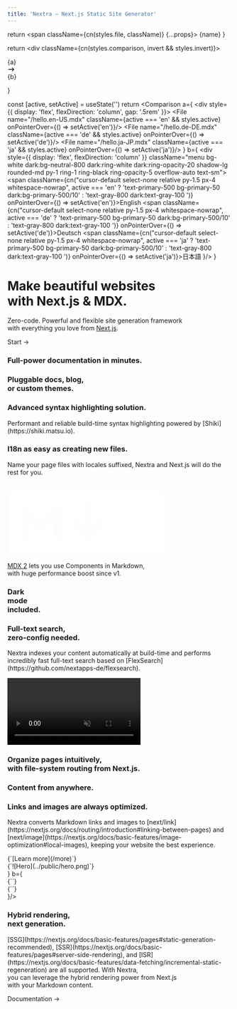 ```yaml
---
title: 'Nextra – Next.js Static Site Generator'
---
```





  return <span className={cn(styles.file, className)} {...props}>
    {name}
  </span>
}

  return <div className={cn(styles.comparison, invert && styles.invert)}>
    <div>{a}</div>
    <svg xmlns="http://www.w3.org/2000/svg" width="1.2em" viewBox="0 0 20 20" fill="currentColor">
      <path fillRule="evenodd" d="M12.293 5.293a1 1 0 011.414 0l4 4a1 1 0 010 1.414l-4 4a1 1 0 01-1.414-1.414L14.586 11H3a1 1 0 110-2h11.586l-2.293-2.293a1 1 0 010-1.414z" clipRule="evenodd" />
    </svg>
    <div>{b}</div>
  </div>
}

  const [active, setActive] = useState('')
  return <Comparison a={
    <div style={{ display: 'flex', flexDirection: 'column', gap: '.5rem' }}>
      <File name="/hello.en-US.mdx" className={active === 'en' && styles.active} onPointerOver={() => setActive('en')}/>
      <File name="/hello.de-DE.mdx" className={active === 'de' && styles.active} onPointerOver={() => setActive('de')}/>
      <File name="/hello.ja-JP.mdx" className={active === 'ja' && styles.active} onPointerOver={() => setActive('ja')}/>
    </div>
  } b={
    <div
      style={{ display: 'flex', flexDirection: 'column' }}
      className="menu bg-white dark:bg-neutral-800 dark:ring-white dark:ring-opacity-20 shadow-lg rounded-md py-1 ring-1 ring-black ring-opacity-5 overflow-auto text-sm">
      <span className={cn("cursor-default select-none relative py-1.5 px-4 whitespace-nowrap", active === 'en' ? 'text-primary-500 bg-primary-50 dark:bg-primary-500/10' : 'text-gray-800 dark:text-gray-100 ')} onPointerOver={() => setActive('en')}>English</span>
      <span className={cn("cursor-default select-none relative py-1.5 px-4 whitespace-nowrap", active === 'de' ? 'text-primary-500 bg-primary-50 dark:bg-primary-500/10' : 'text-gray-800 dark:text-gray-100 ')} onPointerOver={() => setActive('de')}>Deutsch</span>
      <span className={cn("cursor-default select-none relative py-1.5 px-4 whitespace-nowrap", active === 'ja' ? 'text-primary-500 bg-primary-50 dark:bg-primary-500/10' : 'text-gray-800 dark:text-gray-100 ')} onPointerOver={() => setActive('ja')}>日本語</span>
    </div>
  }/>
}

<div className="home-content">
  <div className="content-container">
    <h1 className="headline">Make beautiful websites <br/>with Next.js & MDX.</h1>
    <p className="subtitle">Zero-code. Powerful and flexible site generation framework <br/>with everything you love from <a className="nextjs-link" href="https://nextjs.org" target="_blank">Next.js</a>.</p>
    <p className="subtitle"><Link href="/docs"><a>Start →</a></Link></p>
  </div>

  <style jsx>{`
    .content-container {
      max-width: 90rem;
      padding-left: max(env(safe-area-inset-left),1.5rem);
      padding-right: max(env(safe-area-inset-right),1.5rem);
      margin: 0 auto;
    }
    .features-container {
      margin: 4rem 0;
      padding: 4rem 0;
      background-color: #f3f4f6;
    }
    :global(.dark) .features-container {
      background-color: #000;
    }
  `}</style>

  <style jsx>{`
    .headline {
      font-size: min(70px, max(8vw, 40px));
      font-weight: 700;
      font-feature-settings: initial;
      letter-spacing: -.12rem;
      margin-left: -0.2rem;
      margin-top: 3.4rem;
      line-height: 1.2;
    }
    .subtitle {
      font-size: 1.3rem;
      font-feature-settings: initial;
      line-height: 1.6;
    }
    .nextjs-link {
      color: currentColor;
      text-decoration: none;
      font-weight: 600;
    }
    :global(#docs-card) {
      background-image: url(/assets/card-1.png);
    }
    :global(.dark #docs-card) {
      background-image: url(/assets/card-1.dark.png);
    }
    :global(#highlighting-card) {
      background-image: linear-gradient(to top, transparent, #fff 50%), url(/assets/syntax-highlighting.svg);
    }
    :global(.dark #highlighting-card) {
      background-image: linear-gradient(to top, transparent, #202020 50%), url(/assets/syntax-highlighting.svg);
    }
  `}</style>

  <div className="features-container">
    <div className="content-container">
      <Features>
        <Feature large centered id="docs-card" style={{
          color: '#fff',
          textShadow: '0 0 1rem rgba(0,0,0,0.2)',
          aspectRatio: '135/86',
          backgroundSize: 'cover',
        }}>
          <h3>Full-power documentation in minutes.</h3>
        </Feature>
        <Feature centered lightOnly style={{ minHeight: 450 }}>
          <h3>Pluggable docs, blog, <br/>or custom themes.</h3>
          <ThemesAnimation style={{
            position: 'absolute',
            left: 0,
            bottom: 0,
            width: '100%',
          }}/>
        </Feature>
        <Feature id="highlighting-card" style={{
          aspectRatio: '4/3',
          backgroundRepeat: 'no-repeat',
          backgroundSize: 634,
          backgroundPosition: '-6px calc(100% + 4px)',
        }}>
          <h3>Advanced syntax highlighting solution.</h3>
          <p>Performant and reliable build-time syntax highlighting powered by [Shiki](https://shiki.matsu.io).</p>
        </Feature>
        <Feature>
          <h3>I18n as easy as creating new files.</h3>
          <p>Name your page files with locales suffixed, Nextra and Next.js will do the rest for you.</p>
          <br/>
          <I18n/>
        </Feature>
        <Feature centered style={{
          display: 'flex',
          flexDirection: 'column',
          alignItems: 'center',
          justifyContent: 'center',
          backgroundImage: 'url(/assets/gradient-bg.jpeg)',
          backgroundSize: 'cover',
          backgroundPosition: 'center',
          color: '#fff'
        }}>
          <svg width="70%" viewBox="0 0 69 29" fill="none" xmlns="http://www.w3.org/2000/svg">
            <path fillRule="evenodd" clipRule="evenodd" d="M66.375 0.375H2.625C1.38236 0.375 0.375 1.38236 0.375 2.625V25.875C0.375 27.1176 1.38236 28.125 2.625 28.125H66.375C67.6176 28.125 68.625 27.1176 68.625 25.875V2.625C68.625 1.38236 67.6176 0.375 66.375 0.375ZM23.625 5.75368V9.375V21.875H20.625V12.9963L16.1857 17.4357L15.125 18.4963L14.0643 17.4357L9.75 13.1213V22H6.75V9.5V5.87868L9.31066 8.43934L15.125 14.2537L21.0643 8.31434L23.625 5.75368ZM29.5607 12.5643L33.75 16.7537V5.375H36.75V16.7537L40.9393 12.5643L43.0607 14.6857L36.3107 21.4357L35.25 22.4963L34.1893 21.4357L27.4393 14.6857L29.5607 12.5643ZM62.3105 19.5592L56.1228 13.3736L62.4357 7.06066L60.3143 4.93934L54.0011 11.2526L47.6855 4.93916L45.5645 7.06084L51.8798 13.3739L45.6893 19.5643L47.8107 21.6857L54.0014 15.4949L60.1895 21.6808L62.3105 19.5592Z" fill="#fff"/>
          </svg>
          <p><a href="https://mdxjs.com/blog/v2" target="_blank" style={{ color: 'currentColor' }}>MDX 2</a> lets you use Components in Markdown, <br/>with huge performance boost since v1.</p>
        </Feature>
        <Feature centered style={{
          display: 'flex',
          alignItems: 'center',
          justifyContent: 'center',
          background: 'radial-gradient(#4b4b4b 1px, transparent 0px), radial-gradient(#4b4b4b 1px, transparent 0px), #000',
          backgroundSize: '40px 40px, 40px 40px',
          backgroundPosition: '20px 20px, 0 0',
          boxShadow: '0 0 40px inset #000',
          border: '1px solid #2a2a2a'
        }}>
          <h3 style={{
            color: '#fff',
            fontSize: 46
          }}>Dark <br/>mode <br/>included.</h3>
        </Feature>
        <Feature large lightOnly style={{
          display: 'flex',
          aspectRatio: '8/3',
          flexDirection: 'column',
          justifyContent: 'center'
        }}>
          <h3>Full-text search, <br/>zero-config needed.</h3>
          <p style={{ maxWidth: 320 }}>Nextra indexes your content automatically at build-time and performs incredibly fast full-text search based on [FlexSearch](https://github.com/nextapps-de/flexsearch).</p>
          <video autoPlay="autoplay" loop muted playsInline style={{
            position: 'absolute',
            right: 0,
            top: 24,
            height: 430,
            pointerEvents: 'none',
          }}>
            <source src="/assets/search.mp4" type="video/mp4"/>
          </video>
        </Feature>
        <Feature large centered style={{
          color: 'white',
          backgroundImage: 'url(/assets/routing.png), url(/assets/gradient-bg.jpeg)',
          backgroundSize: '1068px, 180%',
          backgroundPosition: 'center 110px, top',
          backgroundRepeat: 'no-repeat',
          aspectRatio: '1.5',
        }}>
          <h3>Organize pages intuitively, <br/>with file-system routing from Next.js.</h3>
        </Feature>
        <Feature>
          <h3>Content from anywhere.</h3>
        </Feature>
        <Feature>
          <h3>Links and images are always <span style={{ fontWeight: 300 }}>optimized</span>.</h3>
          <p>Nextra converts Markdown links and images to [next/link](https://nextjs.org/docs/routing/introduction#linking-between-pages) and [next/image](https://nextjs.org/docs/basic-features/image-optimization#local-images), keeping your website the best experience.</p>
          <Comparison invert a={
            <div style={{ fontSize: '.9rem', lineHeight: 2 }}>
              <span>{`[Learn more](/more)`}</span>
              <br/>
              <span>{`![Hero](../public/hero.png)`}</span>
            </div>
          } b={
            <div style={{ fontSize: '.9rem', lineHeight: 2 }}>
              <span>{`<Link .../>`}</span>
              <br/>
              <span>{`<Image .../>`}</span>
            </div>
          }/>
        </Feature>
        <Feature large>
          <h3>Hybrid rendering, <br/>next generation.</h3>
          <p>[SSG](https://nextjs.org/docs/basic-features/pages#static-generation-recommended), [SSR](https://nextjs.org/docs/basic-features/pages#server-side-rendering), and [ISR](https://nextjs.org/docs/basic-features/data-fetching/incremental-static-regeneration) are all supported. With Nextra, <br/>you can leverage the hybrid rendering power from Next.js <br/>with your Markdown content.</p>
        </Feature>
      </Features>
    </div>
  </div>

  <div className="content-container" style={{ marginTop: '4rem', marginBottom: '4rem' }}>
    <p className="subtitle"><Link href="/docs"><a>Documentation →</a></Link></p>
  </div>
</div>
